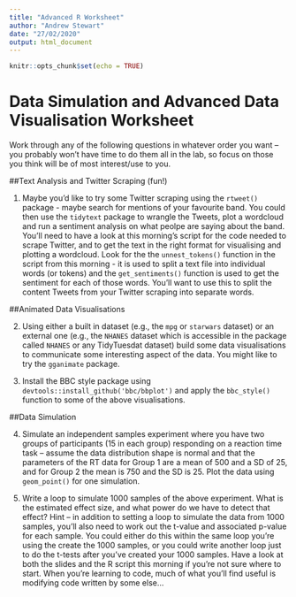 ```yaml
---
title: "Advanced R Worksheet"
author: "Andrew Stewart"
date: "27/02/2020"
output: html_document
---
```


```r
knitr::opts_chunk$set(echo = TRUE)
```
# Data Simulation and Advanced Data Visualisation Worksheet

Work through any of the following questions in whatever order you want – you probably won’t have time to do them all in the lab, so focus on those you think will be of most interest/use to you.

##Text Analysis and Twitter Scraping (fun!)

1. Maybe you'd like to try some Twitter scraping using the `rtweet()` package - maybe search for mentions of your favourite band. You could then use the `tidytext` package to wrangle the Tweets, plot a wordcloud and run a sentiment analysis on what peolpe are saying about the band. You’ll need to have a look at this morning’s script for the code needed to scrape Twitter, and to get the text in the right format for visualising and plotting a wordcloud. Look for the the `unnest_tokens()` function in the script from this morning - it is used to split a text file into individual words (or tokens) and the `get_sentiments()` function is used to get the sentiment for each of those words. You'll want to use this to split the content Tweets from your Twitter scraping into separate words.  

##Animated Data Visualisations

2. Using either a built in dataset (e.g., the `mpg` or `starwars` dataset) or an external one (e.g., the `NHANES` dataset which is accessible in the package called `NHANES` or any TidyTuesdat dataset) build some data visualisations to communicate some interesting aspect of the data. You might like to try the `gganimate` package.

3. Install the BBC style package using `devtools::install_github('bbc/bbplot')` and apply the `bbc_style()` function to some of the above visualisations.

##Data Simulation

4. Simulate an independent samples experiment where you have two groups of participants (15 in each group) responding on a reaction time task – assume the data distribution shape is normal and that the parameters of the RT data for Group 1 are a mean of 500 and a SD of 25, and for Group 2 the mean is 750 and the SD is 25. Plot the data using `geom_point()` for one simulation.

5. Write a loop to simulate 1000 samples of the above experiment. What is the estimated effect size, and what power do we have to detect that effect? Hint – in addition to setting a loop to simulate the data from 1000 samples, you’ll also need to work out the t-value and associated p-value for each sample. You could either do this within the same loop you’re using the create the 1000 samples, or you could write another loop just to do the t-tests after you’ve created your 1000 samples. Have a look at both the slides and the R script this morning if you’re not sure where to start. When you’re learning to code, much of what you’ll find useful is modifying code written by some else…
